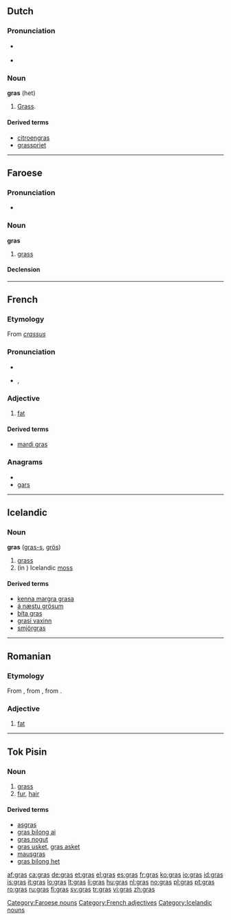 {{also|Gras|GRAS|grás|gräs}}
==Dutch==

===Pronunciation===
* {{a|BE}} {{IPA|lang=nl|/ʝrɑs/}}
*: {{audio|Nl-gras (Belgium).ogg|audio (Belgium)}}
* {{a|NL}} {{IPA|/ɣrɑs/|lang=nl}}

===Noun===
'''gras''' {{n}} (het)

# [[grass|Grass]].

====Derived terms====
* [[citroengras]] {{n}}
* [[grasspriet]] {{m}}

----

==Faroese==

===Pronunciation===
* {{IPA|lang=fo|[gras]}}

===Noun===
'''gras''' {{n}}

# [[grass]]

====Declension====
{{fo-decl-noun-n12|gr}}

[[Category:Faroese nouns]]

----

==French==

===Etymology===
From {{etyl|la|fr}} ''[[crassus]]''

===Pronunciation===
* {{audio|Fr-gras.ogg|audio}}
* {{IPA|/ɡʁa/|lang=fr}}, {{SAMPA|/gRa/}}

===Adjective===
{{fr-adj|mp=gras|f=grasse}}

# [[fat]]

====Derived terms====
* [[mardi gras]]

===Anagrams===
* {{alphagram|agrs}}
* [[gars#French|gars]]

[[Category:French adjectives]]

----

==Icelandic==

===Noun===
'''gras''' {{n}} ([[grass|gras-s]], [[grös]])

# [[grass]]
# (in {{plural}}) Icelandic [[moss]]

====Derived terms====
* [[kenna margra grasa]]
* [[á næstu grösum]]
* [[bíta gras]]
* [[grasi vaxinn]]
* [[smjörgras]]

[[Category:Icelandic nouns]]

----

==Romanian==

===Etymology===
From {{etyl|VL.|ro}} {{term|grassus|lang=la}}, from {{etyl|la|ro}} {{term|crassus|lang=la}}, from {{term|grossus||thick|lang=la}}.

===Adjective===
{{infl|ro|adjective}}

# [[fat]]

----

==Tok Pisin==

===Noun===
{{infl|tpi|noun}}

# [[grass]]
# [[fur]], [[hair]]

====Derived terms====
* [[asgras]]
* [[gras bilong ai]]
* [[gras nogut]]
* [[gras usket]], [[gras asket]]
* [[mausgras]]
* [[gras bilong het]]

[[af:gras]]
[[ca:gras]]
[[de:gras]]
[[et:gras]]
[[el:gras]]
[[es:gras]]
[[fr:gras]]
[[ko:gras]]
[[io:gras]]
[[id:gras]]
[[is:gras]]
[[it:gras]]
[[lo:gras]]
[[lt:gras]]
[[li:gras]]
[[hu:gras]]
[[nl:gras]]
[[no:gras]]
[[pl:gras]]
[[pt:gras]]
[[ro:gras]]
[[ru:gras]]
[[fi:gras]]
[[sv:gras]]
[[tr:gras]]
[[vi:gras]]
[[zh:gras]]